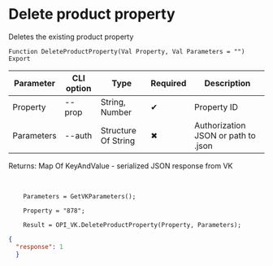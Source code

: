 ﻿---
sidebar_position: 4
---


# Delete product property
 Deletes the existing product property



`Function DeleteProductProperty(Val Property, Val Parameters = "") Export`

  | Parameter | CLI option | Type | Required | Description |
  |-|-|-|-|-|
  | Property | --prop | String, Number | &#x2714; | Property ID |
  | Parameters | --auth | Structure Of String | &#x2716; | Authorization JSON or path to .json |

  
  Returns:  Map Of KeyAndValue - serialized JSON response from VK

<br/>




```bsl title="1C:Enterprise/OneScript code example"
    Parameters = GetVKParameters();

    Property = "878";

    Result = OPI_VK.DeleteProductProperty(Property, Parameters);
```
 



```json title="Result"
{
  "response": 1
  }
```
